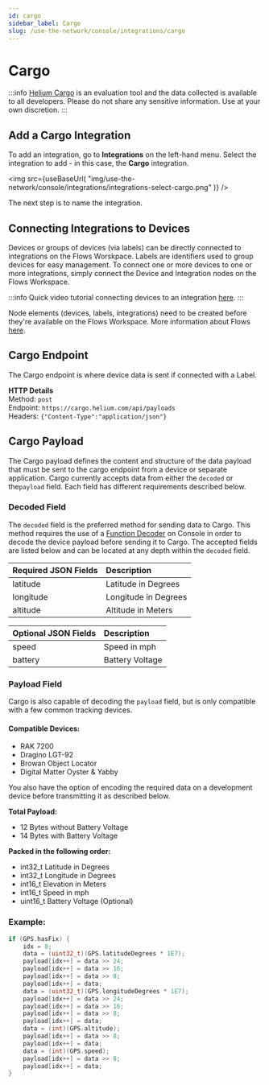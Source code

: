```yaml
---
id: cargo
sidebar_label: Cargo
slug: /use-the-network/console/integrations/cargo
---
```


# Cargo


:::info [Helium Cargo](http://cargo.helium.com/) is an evaluation tool and the
data collected is available to all developers. Please do not share any sensitive
information. Use at your own discretion. :::

## Add a Cargo Integration

To add an integration, go to **Integrations** on the left-hand menu. Select the
integration to add - in this case, the **Cargo** integration.

<img
  src={useBaseUrl(
    "img/use-the-network/console/integrations/integrations-select-cargo.png"
  )}
/>

The next step is to name the integration.

## Connecting Integrations to Devices

Devices or groups of devices (via labels) can be directly connected to
integrations on the Flows Worskpace. Labels are identifiers used to group
devices for easy management. To connect one or more devices to one or more
integrations, simply connect the Device and Integration nodes on the Flows
Workspace.

:::info Quick video tutorial connecting devices to an integration
[here](https://www.youtube.com/watch?v=lnERw1f7TGE). :::

Node elements (devices, labels, integrations) need to be created before they're
available on the Flows Workspace. More information about Flows
[here](https://docs.helium.com/use-the-network/console/flows/).

## Cargo Endpoint

The Cargo endpoint is where device data is sent if connected with a Label.

**HTTP Details**  
Method: `post`  
Endpoint: `https://cargo.helium.com/api/payloads`  
Headers: `{"Content-Type":"application/json"}`

## Cargo Payload

The Cargo payload defines the content and structure of the data payload that
must be sent to the cargo endpoint from a device or separate application. Cargo
currently accepts data from either the `decoded` or the`payload` field. Each
field has different requirements described below.

### Decoded Field

The `decoded` field is the preferred method for sending data to Cargo. This
method requires the use of a [Function Decoder](../../functions) on Console in
order to decode the device payload before sending it to Cargo. The accepted
fields are listed below and can be located at any depth within the `decoded`
field.

| Required JSON Fields | Description          |
| :------------------- | :------------------- |
| latitude             | Latitude in Degrees  |
| longitude            | Longitude in Degrees |
| altitude             | Altitude in Meters   |

| Optional JSON Fields | Description     |
| :------------------- | :-------------- |
| speed                | Speed in mph    |
| battery              | Battery Voltage |

### Payload Field

Cargo is also capable of decoding the `payload` field, but is only compatible
with a few common tracking devices.

#### Compatible Devices:

- RAK 7200
- Dragino LGT-92
- Browan Object Locator
- Digital Matter Oyster & Yabby

You also have the option of encoding the required data on a development device
before transmitting it as described below.

**Total Payload:**

- 12 Bytes without Battery Voltage
- 14 Bytes with Battery Voltage

**Packed in the following order:**

- int32_t Latitude in Degrees
- int32_t Longitude in Degrees
- int16_t Elevation in Meters
- int16_t Speed in mph
- uint16_t Battery Voltage \(Optional\)

### Example:

```c
if (GPS.hasFix) {
    idx = 0;
    data = (uint32_t)(GPS.latitudeDegrees * 1E7);
    payload[idx++] = data >> 24;
    payload[idx++] = data >> 16;
    payload[idx++] = data >> 8;
    payload[idx++] = data;
    data = (uint32_t)(GPS.longitudeDegrees * 1E7);
    payload[idx++] = data >> 24;
    payload[idx++] = data >> 16;
    payload[idx++] = data >> 8;
    payload[idx++] = data;
    data = (int)(GPS.altitude);
    payload[idx++] = data >> 8;
    payload[idx++] = data;
    data = (int)(GPS.speed);
    payload[idx++] = data >> 8;
    payload[idx++] = data;
}
```
